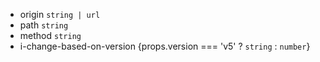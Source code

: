 - origin `string | url`
- path `string`
- method `string`
- i-change-based-on-version {props.version === 'v5' ? `string` : `number`}
